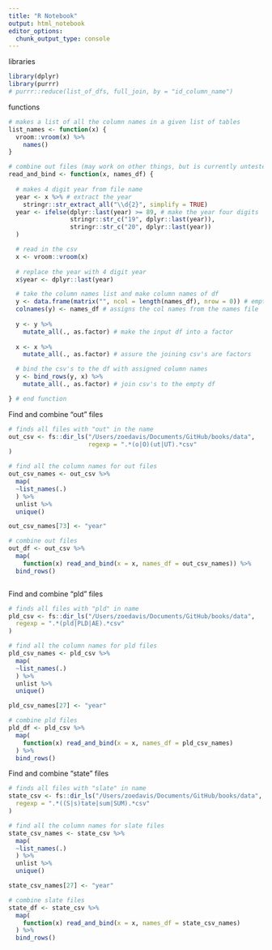 ```yaml
---
title: "R Notebook"
output: html_notebook
editor_options: 
  chunk_output_type: console
---
```


libraries
```r
library(dplyr)
library(purrr)
# purrr::reduce(list_of_dfs, full_join, by = "id_column_name")
```

functions
```r

# makes a list of all the column names in a given list of tables
list_names <- function(x) {
  vroom::vroom(x) %>%
    names()
}

# combine out files (may work on other things, but is currently untested); x is the list of csv
read_and_bind <- function(x, names_df) {
  
  # makes 4 digit year from file name
  year <- x %>% # extract the year
    stringr::str_extract_all("\\d{2}", simplify = TRUE)
  year <- ifelse(dplyr::last(year) >= 89, # make the year four digits
                 stringr::str_c("19", dplyr::last(year)),
                 stringr::str_c("20", dplyr::last(year))
  )

  # read in the csv
  x <- vroom::vroom(x)
  
  # replace the year with 4 digit year
  x$year <- dplyr::last(year)

  # take the column names list and make column names of df
  y <- data.frame(matrix("", ncol = length(names_df), nrow = 0)) # empty df with the # of columns as the names files
  colnames(y) <- names_df # assigns the col names from the names file
  
  y <- y %>% 
    mutate_all(., as.factor) # make the input df into a factor
  
  x <- x %>% 
    mutate_all(., as.factor) # assure the joining csv's are factors

  # bind the csv's to the df with assigned column names
  y <- bind_rows(y, x) %>%
    mutate_all(., as.factor) # join csv's to the empty df

} # end function
```

Find and combine "out" files
```r

# finds all files with "out" in the name
out_csv <- fs::dir_ls("/Users/zoedavis/Documents/GitHub/books/data",
                      regexp = ".*(o|O)(ut|UT).*csv"
)

# find all the column names for out files
out_csv_names <- out_csv %>%
  map(
  ~list_names(.)
  ) %>%
  unlist %>%
  unique()

out_csv_names[73] <- "year"

# combine out files
out_df <- out_csv %>%
  map(
    function(x) read_and_bind(x = x, names_df = out_csv_names)) %>%
  bind_rows()



```

Find and combine "pld" files
```r

# finds all files with "pld" in name
pld_csv <- fs::dir_ls("/Users/zoedavis/Documents/GitHub/books/data",
  regexp = ".*(pld|PLD|AE).*csv"
)

# find all the column names for pld files
pld_csv_names <- pld_csv %>%
  map(
  ~list_names(.)
  ) %>%
  unlist %>%
  unique()

pld_csv_names[27] <- "year"

# combine pld files
pld_df <- pld_csv %>%
  map(
    function(x) read_and_bind(x = x, names_df = pld_csv_names)
  ) %>%
  bind_rows()


```

Find and combine "state" files
```r
# finds all files with "slate" in name
state_csv <- fs::dir_ls("/Users/zoedavis/Documents/GitHub/books/data",
  regexp = ".*((S|s)tate|sum|SUM).*csv"
)

# find all the column names for slate files
state_csv_names <- state_csv %>%
  map(
  ~list_names(.)
  ) %>%
  unlist %>%
  unique()

state_csv_names[27] <- "year"

# combine slate files
state_df <- state_csv %>%
  map(
    function(x) read_and_bind(x = x, names_df = state_csv_names)
  ) %>%
  bind_rows()


```

